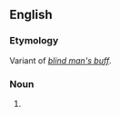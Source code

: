 ==English==

===Etymology===
Variant of ''[[blind man's buff]]''.

===Noun===
{{en-noun|-|head=[[blind]] [[man]][['s|’s]] [[bluff]]}}

# {{chiefly|US|games}} {{alternative form of|blind man's buff}}